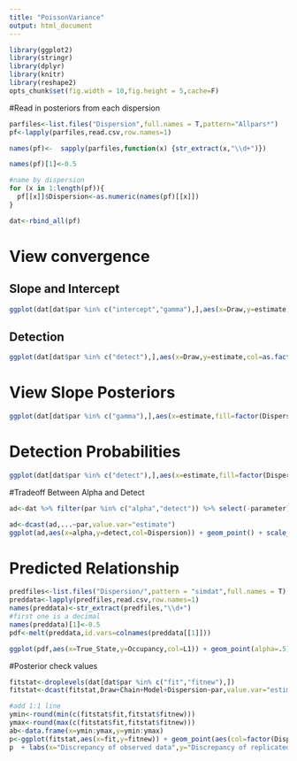 ```yaml
---
title: "PoissonVariance"
output: html_document
---
```



```r
library(ggplot2)
library(stringr)
library(dplyr)
library(knitr)
library(reshape2)
opts_chunk$set(fig.width = 10,fig.height = 5,cache=F)
```

#Read in posteriors from each dispersion

```r
parfiles<-list.files("Dispersion",full.names = T,pattern="Allpars*")
pf<-lapply(parfiles,read.csv,row.names=1)

names(pf)<-  sapply(parfiles,function(x) {str_extract(x,"\\d+")})

names(pf)[1]<-0.5

#name by dispersion
for (x in 1:length(pf)){
  pf[[x]]$Dispersion<-as.numeric(names(pf)[[x]])
}

dat<-rbind_all(pf)
```

# View convergence

## Slope and Intercept

```r
ggplot(dat[dat$par %in% c("intercept","gamma"),],aes(x=Draw,y=estimate,col=as.factor(Dispersion))) + geom_line() + facet_wrap(~par,ncol=1,scales="free")
```

## Detection
```r
ggplot(dat[dat$par %in% c("detect"),],aes(x=Draw,y=estimate,col=as.factor(Dispersion))) + geom_line() + facet_wrap(~species,ncol=2,scales="free") + labs(fill="Dispersion") + theme_bw()
```

# View Slope Posteriors

```r
ggplot(dat[dat$par %in% c("gamma"),],aes(x=estimate,fill=factor(Dispersion))) + geom_density(alpha=.4) +  theme_bw() + labs(fill="NB Size")
```

# Detection Probabilities

```r
ggplot(dat[dat$par %in% c("detect"),],aes(x=estimate,fill=factor(Dispersion))) + geom_histogram() + facet_wrap(~species,scales="free") + labs(fill="NB Dispersion")
```

#Tradeoff Between Alpha and Detect

```r
ad<-dat %>% filter(par %in% c("alpha","detect")) %>% select(-parameter)

ad<-dcast(ad,...~par,value.var="estimate")
ggplot(ad,aes(x=alpha,y=detect,col=Dispersion)) + geom_point() + scale_color_continuous(low="blue",high="red") + facet_wrap(~species,scales="free")  + labs(col="Size Parameter") 
```

# Predicted Relationship

```r
predfiles<-list.files("Dispersion/",pattern = "simdat",full.names = T)
preddata<-lapply(predfiles,read.csv,row.names=1)
names(preddata)<-str_extract(predfiles,"\\d+")
#first one is a decimal
names(preddata)[1]<-0.5
pdf<-melt(preddata,id.vars=colnames(preddata[[1]]))
```

```r
ggplot(pdf,aes(x=True_State,y=Occupancy,col=L1)) + geom_point(alpha=.5) + labs(col="Size Parameter")
```

#Posterior check values

```r
fitstat<-droplevels(dat[dat$par %in% c("fit","fitnew"),])
fitstat<-dcast(fitstat,Draw+Chain+Model+Dispersion~par,value.var="estimate")

#add 1:1 line
ymin<-round(min(c(fitstat$fit,fitstat$fitnew)))
ymax<-round(max(c(fitstat$fit,fitstat$fitnew)))
ab<-data.frame(x=ymin:ymax,y=ymin:ymax)
p<-ggplot(fitstat,aes(x=fit,y=fitnew)) + geom_point(aes(col=factor(Dispersion))) + theme_bw() + coord_equal()
p  + labs(x="Discrepancy of observed data",y="Discrepancy of replicated data",col="Model") + geom_line(data=ab,aes(x=x,y=y)) + ggtitle("Simulated Data")

```
